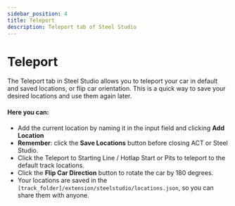```yaml
---
sidebar_position: 4
title: Teleport
description: Teleport tab of Steel Studio
---
```


# Teleport

The Teleport tab in Steel Studio allows you to teleport your car in default and saved locations, or flip car orientation. 
This is a quick way to save your desired locations and use them again later.

#### Here you can:

- Add the current location by naming it in the input field and clicking **Add Location**
- **Remember**: click the <span class="text--success">**Save Locations**</span> button before closing ACT or Steel Studio.
- Click the Teleport to Starting Line / Hotlap Start or Pits to teleport to the default track locations.
- Click the <span class="text--info">**Flip Car Direction**</span> button to rotate the car by 180 degrees.
- Your locations are saved in the ```[track_folder]/extension/steelstudio/locations.json```, so you can share them with anyone.

<VideoPlayer url={videoThemeSelection} />
